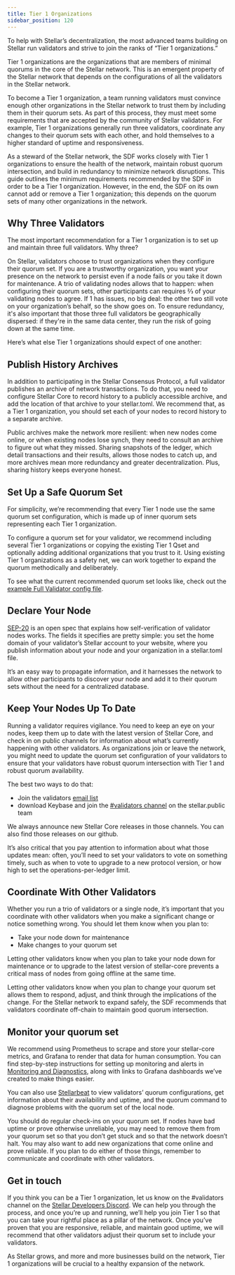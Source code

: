 ```yaml
---
title: Tier 1 Organizations
sidebar_position: 120
---
```


To help with Stellar’s decentralization, the most advanced teams building on Stellar run validators and strive to join the ranks of “Tier 1 organizations.”

Tier 1 organizations are the organizations that are members of minimal quorums in the core of the Stellar network. This is an emergent property of the Stellar network that depends on the configurations of all the validators in the Stellar network.

To become a Tier 1 organization, a team running validators must convince enough other organizations in the Stellar network to trust them by including them in their quorum sets. As part of this process, they must meet some requirements that are accepted by the community of Stellar validators. For example, Tier 1 organizations generally run three validators, coordinate any changes to their quorum sets with each other, and hold themselves to a higher standard of uptime and responsiveness.

As a steward of the Stellar network, the SDF works closely with Tier 1 organizations to ensure the health of the network, maintain robust quorum intersection, and build in redundancy to minimize network disruptions. This guide outlines the minimum requirements recommended by the SDF in order to be a Tier 1 organization. However, in the end, the SDF on its own cannot add or remove a Tier 1 organization; this depends on the quorum sets of many other organizations in the network.

## Why Three Validators

The most important recommendation for a Tier 1 organization is to set up and maintain three full validators. Why three?

On Stellar, validators choose to trust organizations when they configure their quorum set. If you are a trustworthy organization, you want your presence on the network to persist even if a node fails or you take it down for maintenance. A trio of validating nodes allows that to happen: when configuring their quorum sets, other participants can requires ⅔ of your validating nodes to agree. If 1 has issues, no big deal: the other two still vote on your organization’s behalf, so the show goes on. To ensure redundancy, it's also important that those three full validators be geographically dispersed: if they're in the same data center, they run the risk of going down at the same time.

Here’s what else Tier 1 organizations should expect of one another:

## Publish History Archives

In addition to participating in the Stellar Consensus Protocol, a full validator publishes an archive of network transactions. To do that, you need to configure Stellar Core to record history to a publicly accessible archive, and add the location of that archive to your stellar.toml. We recommend that, as a Tier 1 organization, you should set each of your nodes to record history to a separate archive.

Public archives make the network more resilient: when new nodes come online, or when existing nodes lose synch, they need to consult an archive to figure out what they missed. Sharing snapshots of the ledger, which detail transactions and their results, allows those nodes to catch up, and more archives mean more redundancy and greater decentralization. Plus, sharing history keeps everyone honest.

## Set Up a Safe Quorum Set

For simplicity, we’re recommending that every Tier 1 node use the same quorum set configuration, which is made up of inner quorum sets representing each Tier 1 organization.

To configure a quorum set for your validator, we recommend including several Tier 1 organizations or copying the existing Tier 1 Qset and optionally adding additional organizations that you trust to it. Using existing Tier 1 organizations as a safety net, we can work together to expand the quorum methodically and deliberately.

To see what the current recommended quorum set looks like, check out the [example Full Validator config file](https://github.com/stellar/packages/blob/master/docs/examples/pubnet-validator-full/stellar-core.cfg).

## Declare Your Node

[SEP-20](https://github.com/stellar/stellar-protocol/blob/master/ecosystem/sep-0020.md) is an open spec that explains how self-verification of validator nodes works. The fields it specifies are pretty simple: you set the home domain of your validator’s Stellar account to your website, where you publish information about your node and your organization in a stellar.toml file.

It’s an easy way to propagate information, and it harnesses the network to allow other participants to discover your node and add it to their quorum sets without the need for a centralized database.

## Keep Your Nodes Up To Date

Running a validator requires vigilance. You need to keep an eye on your nodes, keep them up to date with the latest version of Stellar Core, and check in on public channels for information about what’s currently happening with other validators. As organizations join or leave the network, you might need to update the quorum set configuration of your validators to ensure that your validators have robust quorum intersection with Tier 1 and robust quorum availability.

The best two ways to do that:

- Join the validators [email list](https://groups.google.com/forum/#!forum/stellar-validators)
- download Keybase and join the [#validators channel](https://keybase.io/team/stellar.public) on the stellar.public team

We always announce new Stellar Core releases in those channels. You can also find those releases on our github.

It’s also critical that you pay attention to information about what those updates mean: often, you’ll need to set your validators to vote on something timely, such as when to vote to upgrade to a new protocol version, or how high to set the operations-per-ledger limit.

## Coordinate With Other Validators

Whether you run a trio of validators or a single node, it’s important that you coordinate with other validators when you make a significant change or notice something wrong. You should let them know when you plan to:

- Take your node down for maintenance
- Make changes to your quorum set

Letting other validators know when you plan to take your node down for maintenance or to upgrade to the latest version of stellar-core prevents a critical mass of nodes from going offline at the same time.

Letting other validators know when you plan to change your quorum set allows them to respond, adjust, and think through the implications of the change. For the Stellar network to expand safely, the SDF recommends that validators coordinate off-chain to maintain good quorum intersection.

## Monitor your quorum set

We recommend using Prometheus to scrape and store your stellar-core metrics, and Grafana to render that data for human consumption. You can find step-by-step instructions for setting up monitoring and alerts in [Monitoring and Diagnostics](./monitoring.mdx), along with links to Grafana dashboards we’ve created to make things easier.

You can also use [Stellarbeat](https://stellarbeat.io) to view validators’ quorum configurations, get information about their availability and uptime, and the quorum command to diagnose problems with the quorum set of the local node.

You should do regular check-ins on your quorum set. If nodes have bad uptime or prove otherwise unreliable, you may need to remove them from your quorum set so that you don’t get stuck and so that the network doesn’t halt. You may also want to add new organizations that come online and prove reliable. If you plan to do either of those things, remember to communicate and coordinate with other validators.

## Get in touch

If you think you can be a Tier 1 organization, let us know on the #validators channel on the [Stellar Developers Discord](https://discord.gg/stellardev). We can help you through the process, and once you’re up and running, we’ll help you join Tier 1 so that you can take your rightful place as a pillar of the network. Once you’ve proven that you are responsive, reliable, and maintain good uptime, we will recommend that other validators adjust their quorum set to include your validators.

As Stellar grows, and more and more businesses build on the network, Tier 1 organizations will be crucial to a healthy expansion of the network.
